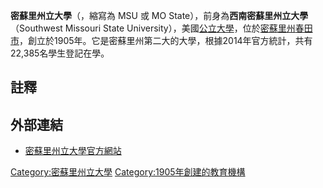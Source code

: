 {{Infobox university
|name                     = 密蘇里州立大學<br>（Missouri State University）
|established              = 1905年3月17日
|type                     = 州立大學
|president                = Clifton M. "Clif" Smart III <ref name="President">{{cite web |url=http://news.missouristate.edu/2014/08/01/board-extends-contract-with-smart/ |title=Missouri State Board extends contract with President Smart |date=August 1, 2014 |accessdate=August 22, 2014 |archive-date=2014-08-26 |archive-url=https://web.archive.org/web/20140826121008/http://news.missouristate.edu/2014/08/01/board-extends-contract-with-smart/ |dead-url=no }}</ref>
|provost                  = Frank Einhellig <ref>{{cite web |url=http://news.missouristate.edu/2014/04/14/einhellig-bennett-moats/ |title=Missouri State renews agreements with Einhellig, Bennett, Moats |date=April 14, 2014 |accessdate=August 22, 2014 |archive-date=2014-08-26 |archive-url=https://web.archive.org/web/20140826121249/http://news.missouristate.edu/2014/04/14/einhellig-bennett-moats/ |dead-url=no }}</ref>
|city                     = [[斯普林菲爾德_(密蘇里州)|春田市]]
|state                    = [[密蘇里州|密蘇里州]]
|country                  = {{USA}}
|endowment                =  66.475 百萬[[美元|美元]]<ref>As of 2013 {{cite web |url=http://www.nacubo.org/Documents/EndowmentFiles/2013NCSEEndowmentMarket%20ValuesRevisedFeb142014.pdf |title=NCSE Public Tables Endowment Market Values |format=PDF |date=February 2014 |accessdate=August 22, 2014 |deadurl=yes |archiveurl=https://www.webcitation.org/6Pg7vCEwR?url=http://www.nacubo.org/Documents/EndowmentFiles/2013NCSEEndowmentMarket%20ValuesRevisedFeb142014.pdf |archivedate=2014年5月19日 |df= }}</ref>
|enrollment = 22,385<ref name="News.missouristate.edu">{{cite web |url=http://news.missouristate.edu/2014/09/17/missouri-state-university-system-sets-fall-enrollment-record-2/?utm_source=feedburner&utm_medium=feed&utm_campaign=Feed%3A+missouristate%2Fnewsreleases+%28Missouri+State+University+News+%C2%BB+News+Releases%29 |title=Missouri State University system sets fall enrollment record |date=September 17, 2014 |accessdate=October 10, 2014 }}{{dead link|date=2018年2月 |bot=InternetArchiveBot |fix-attempted=yes }}</ref>
|faculty                  = 1,015<ref>[https://ws.missouristate.edu/factbook/section.asp?section=4 Faculty and Staff – System Factbook – Office of Institutional Research – Missouri State University] {{Wayback|url=https://ws.missouristate.edu/factbook/section.asp?section=4 |date=20120301123047 }}. Ws.missouristate.edu. Retrieved on 2011-01-14.</ref>
|staff                    = 2,981<ref name="missouristate2">[https://ws.missouristate.edu/factbook/highlights.asp?section=4 Faculty and Staff Highlights – System Factbook – Office of Institutional Research – Missouri State University] {{Wayback|url=https://ws.missouristate.edu/factbook/highlights.asp?section=4 |date=20120301123122 }}. Ws.missouristate.edu. Retrieved on 2011-01-14.</ref>|nickname                 = [[Missouri_State_Bears|Bears]]
|athletics                = [[National_Collegiate_Athletic_Association|NCAA]] [[Division_I_FCS|Division I FCS]]<br>[[Missouri_Valley_Conference|Missouri Valley Conference]]
|mascot                   = Boomer the Bear
|campus                   = Urban, {{convert|225|acre|ha|1}}
|colors                   = Maroon and White
<span style="background:#5E0009; width:50px; border:1px solid #000;">     </span> <span style="background:#fff; width:50px; border:1px solid #000;">     </span>
|website= [http://www.missouristate.edu/ MissouriState.edu]
|logo= 
}}
'''密蘇里州立大學'''（{{lang-en|Missouri State University}}，縮寫為 MSU 或 MO State），前身為'''西南密蘇里州立大學'''（Southwest Missouri State University），美國[[公立大學|公立大學]]，位於[[密蘇里州|密蘇里州]][[斯普林菲爾德_(密蘇里州)|春田市]]，創立於1905年。它是密蘇里州第二大的大學，根據2014年官方統計，共有22,385名學生登記在學。
==註釋==
{{reflist}}
==外部連結==
*[http://www.missouristate.edu 密蘇里州立大學官方網站]{{Wayback|url=http://www.missouristate.edu/ |date=20141015121158 }}
{{Coord|37.19971|N|93.28079|W|source:placeopedia|display=title}}
[[Category:密蘇里州立大學|Category:密蘇里州立大學]]
[[Category:1905年創建的教育機構|Category:1905年創建的教育機構]]